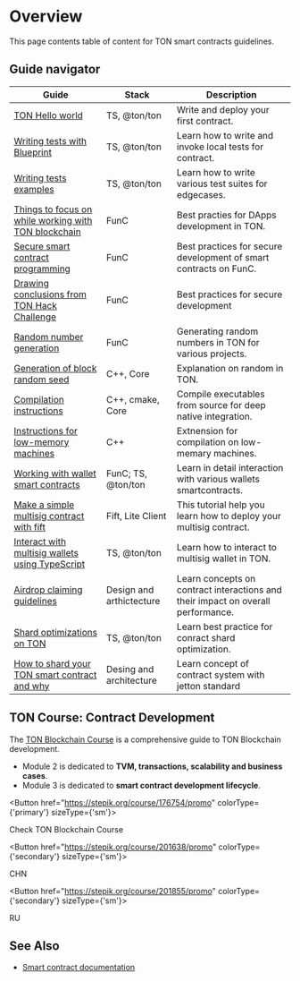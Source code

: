 
# Overview

This page contents table of content for TON smart contracts guidelines. 

## Guide navigator

| Guide                                                                                                                                                  | Stack                    | Description                                                                      |
|--------------------------------------------------------------------------------------------------------------------------------------------------------|--------------------------|----------------------------------------------------------------------------------|
| [TON Hello world](https://tonhelloworld.com/01-wallet/)                                                                                                | TS, @ton/ton             | Write and deploy your first contract.                                            |
| [Writing tests with Blueprint](/v3/guidelines/smart-contracts/testing/overview/)                                                                       | TS, @ton/ton             | Learn how to write and invoke local tests for contract.                          |
| [Writing tests examples](/v3/guidelines/smart-contracts/testing/writing-test-examples/)                                                                | TS, @ton/ton             | Learn how to write various test suites for edgecases.                            |
| [Things to focus on while working with TON blockchain](/v3/guidelines/smart-contracts/security/things-to-focus/)                                       | FunC                     | Best practies for DApps development in TON.                                      |
| [Secure smart contract programming](/v3/guidelines/smart-contracts/security/secure-programming/)                                                       | FunC                     | Best practices for secure development of smart contracts on FunC.                |
| [Drawing conclusions from TON Hack Challenge](/v3/guidelines/smart-contracts/security/ton-hack-challenge-1/)                                           | FunC                     | Best practices for secure development                                            |
| [Random number generation](/v3/guidelines/smart-contracts/security/random-number-generation/)                                                          | FunC                     | Generating random numbers in TON for various projects.                           |
| [Generation of block random seed](/v3/guidelines/smart-contracts/security/random/)                                                                     | C++, Core                | Explanation on random in TON.                                                    |
| [Compilation instructions](/v3/guidelines/smart-contracts/howto/compile/compilation-instructions/)                                                     | C++, cmake, Core         | Compile executables from source for deep native integration.                     |
| [Instructions for low-memory machines](/v3/guidelines/smart-contracts/howto/compile/instructions-low-memory/)                                          | С++                      | Extnension for compilation on low-memary machines.                               |
| [Working with wallet smart contracts](/v3/guidelines/smart-contracts/howto/wallet/)                                                                    | FunC; TS, @ton/ton       | Learn in detail interaction with various wallets smartcontracts.                 |
| [Make a simple multisig contract with fift](/v3/guidelines/smart-contracts/howto/multisig/)                                                            | Fift, Lite Client        | This tutorial help you learn how to deploy your multisig contract.               |
| [Interact with multisig wallets using TypeScript](/v3/guidelines/smart-contracts/howto/multisig-js)                                                    | TS, @ton/ton             | Learn how to interact to multisig wallet in TON.                                 |
| [Airdrop claiming guidelines](/v3/guidelines/smart-contracts/howto/airdrop-claim-best-practice/)                                                       | Design and arthictecture | Learn concepts on contract interactions and their impact on overall performance. |
| [Shard optimizations on TON](/v3/guidelines/smart-contracts/howto/shard-optimization/)                                                                 | TS, @ton/ton             | Learn best practice for conract shard optimization.                              |
| [How to shard your TON smart contract and why](https://blog.ton.org/how-to-shard-your-ton-smart-contract-and-why-studying-the-anatomy-of-tons-jettons) | Desing and architecture  | Learn concept of contract system with jetton standard                            |

## TON Course: Contract Development

The [TON Blockchain Course](https://stepik.org/course/176754/) is a comprehensive guide to TON Blockchain development.

- Module 2 is dedicated to __TVM, transactions, scalability and business cases__.
- Module 3 is dedicated to __smart contract development lifecycle__.


<Button href="https://stepik.org/course/176754/promo"
        colorType={'primary'} sizeType={'sm'}>

Check TON Blockchain Course

</Button>


<Button href="https://stepik.org/course/201638/promo"
        colorType={'secondary'} sizeType={'sm'}>

CHN

</Button>


<Button href="https://stepik.org/course/201855/promo"
        colorType={'secondary'} sizeType={'sm'}>

RU

</Button>


## See Also
- [Smart contract documentation](/v3/documentation/smart-contracts/overview/)